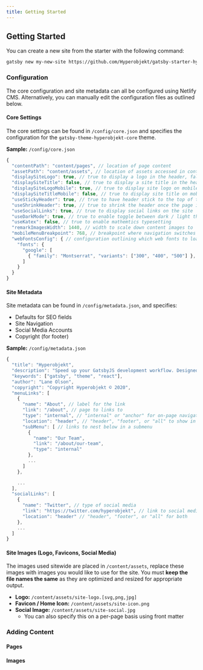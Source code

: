 ```yaml
---
title: Getting Started
---
```


## Getting Started

You can create a new site from the starter with the following command:

```sh
gatsby new my-new-site https://github.com/Hyperobjekt/gatsby-starter-hyperobjekt
```

### Configuration

The core configuration and site metadata can all be configured using Netlify CMS. Alternatively, you can manually edit the configuration files as outlined below.

#### Core Settings

The core settings can be found in `/config/core.json` and specifies the configuration for the `gatsby-theme-hyperobjekt-core` theme.

**Sample:** `/config/core.json`

```js
{
  "contentPath": "content/pages", // location of page content
  "assetPath": "content/assets", // location of assets accessed in content (e.g. images, videos, etc)
  "displaySiteLogo": true, // true to display a logo in the header, false for no logo
  "displaySiteTitle": false, // true to display a site title in the header, false for no site title
  "displaySiteLogoMobile": true, // true to display site logo on mobile, false to hide logo on mobile
  "displaySiteTitleMobile": false, // true to display site title on mobile, false to hide site title on mobile
  "useStickyHeader": true, // true to have header stick to the top of the window on scroll
  "useShrinkHeader": true, // true to shrink the header once the page is scrolled
  "useSocialLinks": true, // true to display social links on the site
  "useDarkMode": true, // true to enable toggle between dark / light themese
  "useKatex": false, // true to enable mathemtics typesetting
  "remarkImagesWidth": 1440, // width to scale down content images to
  "mobileMenuBreakpoint": 768, // breakpoint where navigation switches to desktop nav
  "webFontsConfig": { // configuration outlining which web fonts to load from google
    "fonts": {
      "google": [
        { "family": "Montserrat", "variants": ["300", "400", "500"] },
      ]
    }
  }
}

```

#### Site Metadata

Site metadata can be found in `/config/metadata.json`, and specifies:

- Defaults for SEO fields
- Site Navigation
- Social Media Accounts
- Copyright (for footer)

**Sample:** `/config/metadata.json`

```js
{
  "title": "Hyperobjekt",
  "description": "Speed up your GatsbyJS development workflow. Designed as a set of opinionated and advanced themes and starters using MDX and Theme-UI. Incorporates gatsby-theme-hyperobjekt-core.",
  "keywords": ["gatsby", "theme", "react"],
  "author": "Lane Olson",
  "copyright": "Copyright Hyperobjekt © 2020",
  "menuLinks": [
    {
      "name": "About", // label for the link
      "link": "/about", // page to links to
      "type": "internal", // "internal" or "anchor" for on-page navigation
      "location": "header", // "header", "footer", or "all" to show in both
      "subMenu": [ // links to nest below in a submenu
        {
          "name": "Our Team",
          "link": "/about/our-team",
          "type": "internal"
        },
        ...
      ]
    },

    ...
  ],
  "socialLinks": [
    {
      "name": "Twitter", // type of social media
      "link": "https://twitter.com/hyperobjekt", // link to social media account
      "location": "header" // "header", "footer", or "all" for both
    },
    ...
  ]
}

```

#### Site Images (Logo, Favicons, Social Media)

The images used sitewide are placed in `/content/assets`, replace these images with images you would like to use for the site. You must **keep the file names the same** as they are optimized and resized for appropriate output.

- **Logo:** `/content/assets/site-logo.[svg,png,jpg]`
- **Favicon / Home Icon:** `/content/assets/site-icon.png`
- **Social Image:** `/content/assets/site-social.jpg`
  - You can also specify this on a per-page basis using front matter

### Adding Content

#### Pages

#### Images

